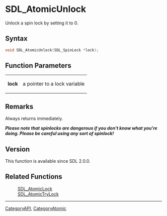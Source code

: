 = SDL_AtomicUnlock =

Unlock a spin lock by setting it to 0.

== Syntax ==

<syntaxhighlight lang='c'>
void SDL_AtomicUnlock(SDL_SpinLock *lock);
</syntaxhighlight>

== Function Parameters ==

{|
|'''lock'''
|a pointer to a lock variable
|}

== Remarks ==

Always returns immediately.

'''''Please note that spinlocks are dangerous if you don't know what you're
doing. Please be careful using any sort of spinlock!'''''

== Version ==

This function is available since SDL 2.0.0.



== Related Functions ==

:[[SDL_AtomicLock]]
:[[SDL_AtomicTryLock]]

----
[[CategoryAPI]], [[CategoryAtomic]]


